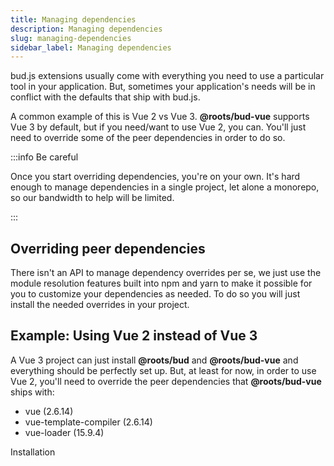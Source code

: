 ```yaml
---
title: Managing dependencies
description: Managing dependencies
slug: managing-dependencies
sidebar_label: Managing dependencies
---
```


bud.js extensions usually come with everything you need to use a particular tool in your application. But, sometimes your application's needs will be in conflict with the defaults that ship with bud.js.

A common example of this is Vue 2 vs Vue 3. **@roots/bud-vue** supports Vue 3 by default, but if you need/want to use Vue 2, you can. You'll just need to override some of the peer dependencies in order to do so.

:::info Be careful

Once you start overriding dependencies, you're on your own. It's hard enough to manage dependencies in a single project, let alone a monorepo, so our bandwidth to help will be limited.

:::

## Overriding peer dependencies

There isn't an API to manage dependency overrides per se, we just use the module resolution features built into npm and yarn to make it possible for you to customize your dependencies as needed. To do so you will just install the needed overrides in your project.

## Example: Using Vue 2 instead of Vue 3

A Vue 3 project can just install **@roots/bud** and **@roots/bud-vue** and everything should be perfectly set up. But, at least for now, in order to use Vue 2, you'll need to override the peer dependencies that **@roots/bud-vue** ships with:

- vue (2.6.14)
- vue-template-compiler (2.6.14)
- vue-loader (15.9.4)

Installation
